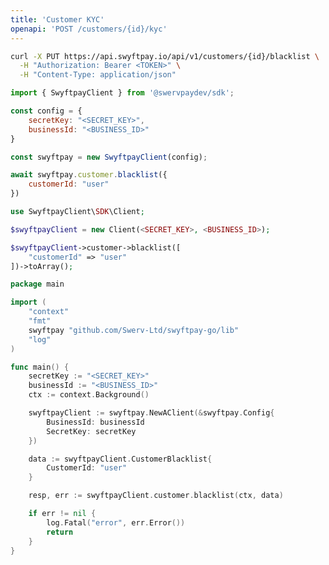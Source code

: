 ```yaml
---
title: 'Customer KYC'
openapi: 'POST /customers/{id}/kyc'
---
```


<RequestExample>

```bash cURL
curl -X PUT https://api.swyftpay.io/api/v1/customers/{id}/blacklist \
  -H "Authorization: Bearer <TOKEN>" \
  -H "Content-Type: application/json"
```

```javascript Node.js
import { SwyftpayClient } from '@swervpaydev/sdk';

const config = {
    secretKey: "<SECRET_KEY>",
    businessId: "<BUSINESS_ID>"
}

const swyftpay = new SwyftpayClient(config);

await swyftpay.customer.blacklist({
    customerId: "user"
})
```

```php PHP
use SwyftpayClient\SDK\Client;

$swyftpayClient = new Client(<SECRET_KEY>, <BUSINESS_ID>);

$swyftpayClient->customer->blacklist([
    "customerId" => "user"
])->toArray();
```


```go Go
package main

import (
	"context"
	"fmt"
	swyftpay "github.com/Swerv-Ltd/swyftpay-go/lib"
	"log"
)

func main() {
	secretKey := "<SECRET_KEY>"
    businessId := "<BUSINESS_ID>"
	ctx := context.Background()

	swyftpayClient := swyftpay.NewAClient(&swyftpay.Config{
        BusinessId: businessId
        SecretKey: secretKey
    })

    data := swyftpayClient.CustomerBlacklist{
        CustomerId: "user"
    }

	resp, err := swyftpayClient.customer.blacklist(ctx, data)

	if err != nil {
		log.Fatal("error", err.Error())
		return
	}
}
```

</RequestExample>

